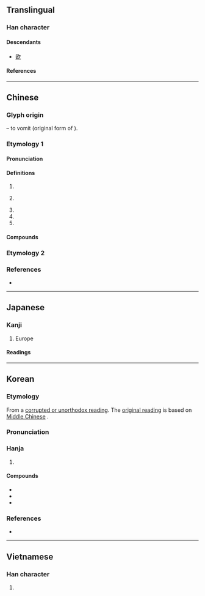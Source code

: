 {{also|欧}}
{{character info}}
==Translingual==
{{ja-forms|[[欧]]|[[欧]]|歐}}

===Han character===
{{Han char|rn=76|rad=欠|as=11|sn=15|four=77782|canj=SRNO|ids=⿰區欠}}

====Descendants====
* [[欧]]

====References====
{{Han ref|kx=0571.270|dkj=16185|dj=0959.210|hdz=32149.120|uh=6B50}}

----

==Chinese==
{{zh-forms|s=欧}}

===Glyph origin===
{{Han etym}}
{{Han compound|區|欠|ls=psc|c1=p|c2=s|t2=to yawn; to exhale}} – to vomit (original form of {{zh-l|*嘔}}).

===Etymology 1===
{{rfe|zh}}

====Pronunciation====
{{zh-pron
|m=ōu
|m-s=ngou1
|c=au1
|c-t=
|g=
|h=pfs=êu
|j=
|mb=é
|md=ĕu
|mn=au/xm,zz:o͘/qz:o/tw:io
|mn_note=au - vernacular; o͘/o/io - literary
|mn-t=ao1
|w=1eu
|x=
|mc=1
|oc=1
|cat=n,pn
}}

====Definitions====
{{zh-hanzi}}

# {{zh-short|歐羅巴|[[Europe]]}}
# {{zh-short|歐盟|[[European Union]]}}
#: {{zh-x|脫歐|to leave the '''European Union'''}}
#: {{zh-x|^英 ^歐 關係|UK-'''EU''' relationship}}
# {{zh-short|歐元|[[euro]]}}
# {{zh-short|歐姆|[[ohm]]}}
# {{surname|zh}}

====Compounds====
{{zh-der|僕歐|大小歐陽|北歐|南歐|歐冶子|歐洲議會|歐李|歐胡島|歐風美雨|東南歐|歐佩克|東歐集團|歐虞體|歐式|歐亞大陸|歐刀|歐洲|歐冶鑄劍|東歐|歐亞|歐克|歐文|歐羅巴州|歐美|歐陽|歐耳|歐巴桑|歐洲美元|歐化|歐吉桑|歐風|歐市|歐姆|歐體|歐氏管|歐戰|歐元|歐普藝術|歐母畫荻|歐姆定律|西歐聯盟|西歐集團|西歐|歐裔|歐廟|印歐|泛歐|歐遊}}

===Etymology 2===
{{zh-see|嘔|v}}

===References===
* {{R:yue:Hanzi}}

----

==Japanese==
{{ja-kanji forms|欧|歐}}

===Kanji===
{{ja-kanji|grade=|rs=欠11|shin=欧}}

# Europe

====Readings====
{{ja-readings
|goon=う
|kanon=おう
|kun=うた-う<うた-ふ, は-く}}

----

==Korean==

===Etymology===
From a [[속음|corrupted or unorthodox reading]]. The [[본음|original reading]] is {{ko-l|우}} based on [[Middle Chinese]] {{ltc-l|歐|id=1}}.

{{collapse|
* {{hanja-dongguk|ᅙᅮᇢ|qwuw}}
|Historical readings
|bg=#FFFFFF}}

===Pronunciation===
{{ko-hanja-pron|구}}

===Hanja===
{{ko-hanja-search}}
{{ko-hanja|구라파|구}}

# {{hanja form of|구|[[Europe]]}}

====Compounds====
{{der-top3|Compounds}}
* {{ko-l|구미|歐美}}
* {{ko-l|서구|西歐}}
* {{ko-l|구라파|歐羅巴}}
{{der-bottom}}

===References===
* {{R:hanjadoc|5607}}

----

==Vietnamese==

===Han character===
{{vi-readings|reading=âu|rs=欠11}}

# {{rfdef|vi|sort=欠11}}